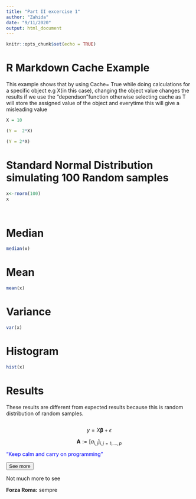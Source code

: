 ```yaml
---
title: "Part II excercise 1"
author: "Zahida"
date: "9/11/2020"
output: html_document
---
```


```r
knitr::opts_chunk$set(echo = TRUE)
```

# **R Markdown Cache Example**

This example shows that by using Cache= True while doing calculations for a specific object e.g X(in this case), changing the object value changes the results if we use the "dependson"function otherwise selecting cache as T will store the assigned value of the object and everytime this will give a misleading value


```r
X = 10
```


```r
(Y =  2*X)
```

```r
(Y = 2*X)
```
# **Standard Normal Distribution simulating 100 Random samples**

```r
x<-rnorm(100)
x




```
# **Median**

```r
median(x)
```
# **Mean**

```r
mean(x)

```

# **Variance**
```r
var(x)
```

# **Histogram**
```r
hist(x)
```
# **Results**
These results are different from expected results because this is random distribution of random samples.

```r
```
 $$y = X\mathbf{\beta} + \epsilon$$

$$\mathbf{A} := \left[a_{i,j}\right]_{i,j = 1, \ldots, p}$$

<font color ="blue">“Keep calm and carry on programming" </font>

<button data-toggle="collapse" data-target="#demo">See more</button>
<div id="demo" class="collapse">
Not much more to see
</div>

<div class="alert alert-success">
  <strong>Forza Roma:</strong> sempre
</div>

